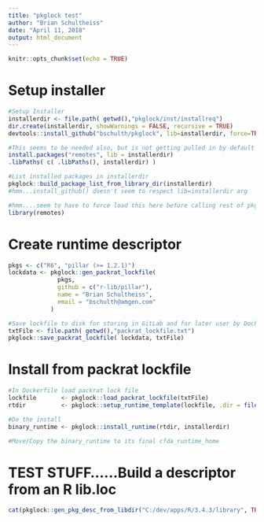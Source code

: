 ---
title: "pkglock test"
author: "Brian Schultheiss"
date: "April 11, 2018"
output: html_document
---

```{r setup, include=FALSE}
knitr::opts_chunk$set(echo = TRUE)
```

# Setup installer

```{r }

#Setup Installer
installerdir <- file.path( getwd(),"pkglock/inst/installreq")
dir.create(installerdir, showWarnings = FALSE, recursive = TRUE)
devtools::install_github("bschulth/pkglock", lib=installerdir, force=TRUE, dependencies=TRUE)  

#This seems to be needed also, but is not getting pulled in by default
install.packages("remotes", lib = installerdir)
.libPaths( c( .libPaths(), installerdir) )

#List installed packages in installerdir
pkglock::build_package_list_from_library_dir(installerdir)
#hmm...install_github() doesn't seem to respect lib=installerdir arg

#hmm....seem to have to force load this here before calling rest of pkglock functions otherwise 
library(remotes)

```


# Create runtime descriptor

```{r }
pkgs <- c("R6", "pillar (>= 1.2.1)")
lockdata <- pkglock::gen_packrat_lockfile(
              pkgs,
              github = c("r-lib/pillar"),
              name = "Brian Schultheiss",
              email = "bschulth@amgen.com"
            )

#Save lockfile to disk for storing in GitLab and for later user by Dockerfile
txtFile <- file.path( getwd(),"packrat_lockfile.txt")
pkglock::save_packrat_lockfile( lockdata, txtFile)


```

# Install from packrat lockfile

```{r }

#In Dockerfile load packrat lock file
lockfile       <- pkglock::load_packrat_lockfile(txtFile)
rtdir          <- pkglock::setup_runtime_template(lockfile, .dir = file.path( getwd(),"work"))

#Do the install
binary_runtime <- pkglock::install_runtime(rtdir, installerdir)

#Move/Copy the binary_runtime to its final cfda_runtime_home


```



# TEST STUFF......Build a descriptor from an R lib.loc

```{r}

cat(pkglock::gen_pkg_desc_from_libdir("C:/dev/apps/R/3.4.3/library", TRUE))

```

